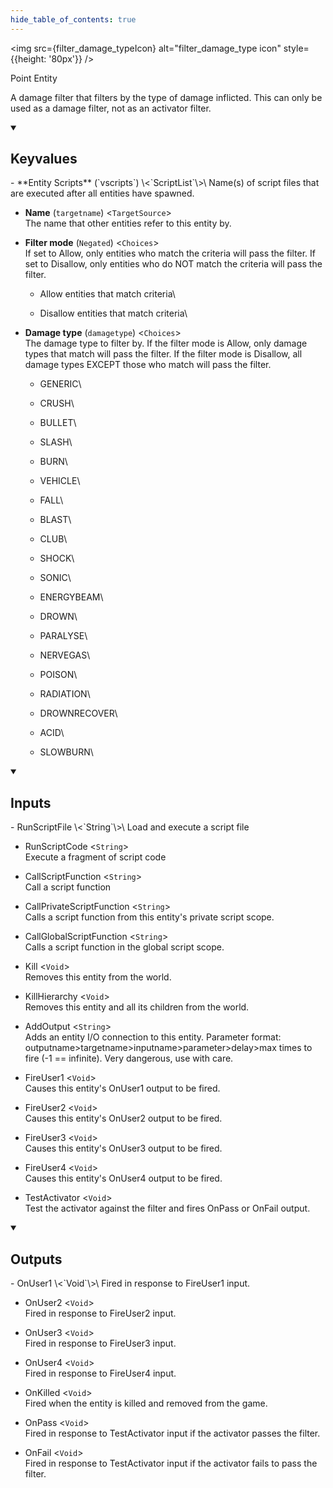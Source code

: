 ```yaml
---
hide_table_of_contents: true
---
```


<!---
!!!!!!
THIS PAGE IS AUTOGENERATED FROM GAME FGD DEFINITIONS!
DO NOT EDIT MANUALLY!
!!!!!!

In order to make edits, you can make an annotation file in /fgd_dump_overrides
-->



<img src={filter_damage_typeIcon} alt="filter_damage_type icon" style={{height: '80px'}} />

Point Entity

A damage filter that filters by the type of damage inflicted. This can only be used as a damage filter, not as an activator filter.

<details open>
<summary><h2>Keyvalues</h2></summary>
- **Entity Scripts** (`vscripts`) \<`ScriptList`\>\
Name(s) of script files that are executed after all entities have spawned.

- **Name** (`targetname`) \<`TargetSource`\>\
The name that other entities refer to this entity by.

- **Filter mode** (`Negated`) \<`Choices`\>\
If set to Allow, only entities who match the criteria will pass the filter. If set to Disallow, only entities who do NOT match the criteria will pass the filter.
  - Allow entities that match criteria\
    
  - Disallow entities that match criteria\
    


- **Damage type** (`damagetype`) \<`Choices`\>\
The damage type to filter by. If the filter mode is Allow, only damage types that match will pass the filter. If the filter mode is Disallow, all damage types EXCEPT those who match will pass the filter.
  - GENERIC\
    
  - CRUSH\
    
  - BULLET\
    
  - SLASH\
    
  - BURN\
    
  - VEHICLE\
    
  - FALL\
    
  - BLAST\
    
  - CLUB\
    
  - SHOCK\
    
  - SONIC\
    
  - ENERGYBEAM\
    
  - DROWN\
    
  - PARALYSE\
    
  - NERVEGAS\
    
  - POISON\
    
  - RADIATION\
    
  - DROWNRECOVER\
    
  - ACID\
    
  - SLOWBURN\
    



 </details>
<details open>
<summary><h2>Inputs</h2></summary>
- RunScriptFile \<`String`\>\
Load and execute a script file

- RunScriptCode \<`String`\>\
Execute a fragment of script code

- CallScriptFunction \<`String`\>\
Call a script function

- CallPrivateScriptFunction \<`String`\>\
Calls a script function from this entity's private script scope.

- CallGlobalScriptFunction \<`String`\>\
Calls a script function in the global script scope.

- Kill \<`Void`\>\
Removes this entity from the world.

- KillHierarchy \<`Void`\>\
Removes this entity and all its children from the world.

- AddOutput \<`String`\>\
Adds an entity I/O connection to this entity. Parameter format: outputname&gt;targetname>inputname&gt;parameter&gt;delay&gt;max times to fire (-1 == infinite). Very dangerous, use with care.

- FireUser1 \<`Void`\>\
Causes this entity's OnUser1 output to be fired.

- FireUser2 \<`Void`\>\
Causes this entity's OnUser2 output to be fired.

- FireUser3 \<`Void`\>\
Causes this entity's OnUser3 output to be fired.

- FireUser4 \<`Void`\>\
Causes this entity's OnUser4 output to be fired.

- TestActivator \<`Void`\>\
Test the activator against the filter and fires OnPass or OnFail output.


 </details>
<details open>
<summary><h2>Outputs</h2></summary>
- OnUser1 \<`Void`\>\
Fired in response to FireUser1 input.

- OnUser2 \<`Void`\>\
Fired in response to FireUser2 input.

- OnUser3 \<`Void`\>\
Fired in response to FireUser3 input.

- OnUser4 \<`Void`\>\
Fired in response to FireUser4 input.

- OnKilled \<`Void`\>\
Fired when the entity is killed and removed from the game.

- OnPass \<`Void`\>\
Fired in response to TestActivator input if the activator passes the filter.

- OnFail \<`Void`\>\
Fired in response to TestActivator input if the activator fails to pass the filter.


 </details>